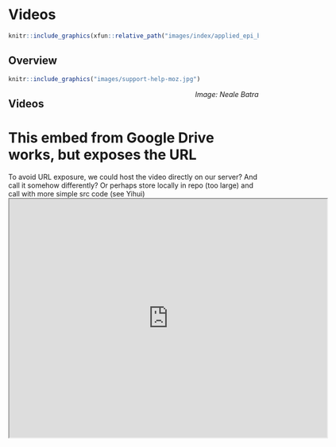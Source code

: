 
# Videos {} 


```r
knitr::include_graphics(xfun::relative_path("images/index/applied_epi_banner.png"))
```

<!-- ======================================================= -->
## Overview {.unnumbered}

```r
knitr::include_graphics("images/support-help-moz.jpg")
```
[*Image: Neale Batra*]{style="float:right"}




<!-- ======================================================= -->
## Videos {.unnumbered}  

# This embed from Google Drive works, but exposes the URL
To avoid URL exposure, we could host the video directly on our server? And call it somehow differently? Or perhaps store locally in repo (too large) and call with more simple src code (see Yihui)
<iframe src="https://drive.google.com/file/d/1AuvtNoA2-Wnm4kjs-bDL_8JENI_dqHD6/preview" width="640" height="480" allow="autoplay"></iframe>
